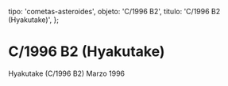 
  tipo: 'cometas-asteroides',
  objeto: 'C/1996 B2',
  titulo: 'C/1996 B2 (Hyakutake)',
};

# C/1996 B2 (Hyakutake)

<Imagen
  src="registro/c1996-b2_20121200_2_c1996b2.jpg"
  fecha="20121200"
/>

Hyakutake (C/1996 B2) Marzo 1996

<Imagen
  src="registro/c1996-b2_20121200_1_hyakutake_carta.gif"
  fecha="20121200"
/>